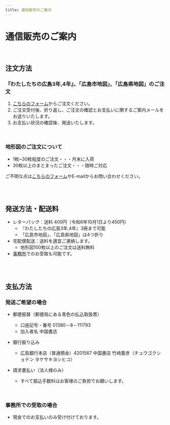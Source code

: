 ```yaml
---
title: 通信販売のご案内
---
```



<Breadcrumbs />

# 通信販売のご案内

<br />

## 注文方法

### 『わたしたちの広島3年,4年』、「広島市地図」、「広島県地図」のご注文

1. [こちらのフォーム](https://forms.gle/6u5BAaspssEDjGtf8)からご注文ください。
2. ご注文受付後、折り返し、ご注文の確認とお支払いに関するご案内メールをお送りいたします。
3. お支払い状況の確認後、発送いたします。

<br />

### 地形図のご注文について

- 1枚~30枚程度のご注文・・・月末に入荷
- 30枚以上のまとまったご注文・・・随時ご対応

ご不明な点は[こちらのフォーム](https://forms.gle/px2mS6unWPhY7UwM6)やE-mailからお問い合わせください。

<br />
<br />

## 発送方法・配送料
- レターパック：送料 400円（令和6年10月1日より450円）
    - 『わたしたちの広島3年,4年』3冊まで可能　　
    - 「広島市地図」、「広島県地図」は4つ折り
　
- 宅配便配送：送料を適宜ご連絡します。
    - 地形図100枚以上のご注文は送料無料
　　
- [事務所](/access)でのお受取も可能です。

<br />
<br />

## 支払方法
### 発送ご希望の場合
- 郵便振替（郵便局にある青色の払込取扱票）
    - 口座記号・番号 01380－8－111793
    - 加入者名 中国書店

- 銀行振り込み
    - 広島銀行本店（普通預金）4201567 中国書店 竹﨑嘉彦（チュウゴクショテン タケサキヨシヒコ）

- 請求書払い（法人様のみ）
    - すべて振込手数料はお客様のご負担でお願いします。

<br />

### 事務所での受取の場合
- 現金でのお支払いのみ受け付けております。